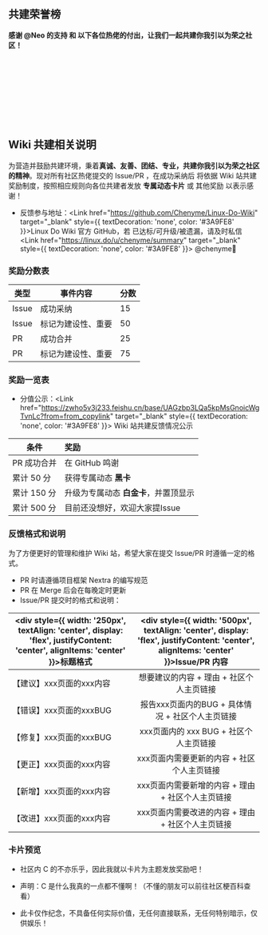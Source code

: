 
## 共建荣誉榜

**感谢 @Neo 的支持 和 以下各位热佬的付出，让我们一起共建你我引以为荣之社区！**

<br></br>
<div className={styles.cardContainer}>
  <GoldCard
    heading="@Neo"
    number="0000 0000 0000 0000"
    date="07/23"
    code="000"
  />
  <GoldCard
    heading="@为伊WaYease"
    number="0000 0000 0000 0008"
    date="07/24"
    code="008"
  />
  <GoldCard
    heading="@思無邪"
    number="0000 0000 0000 0003"
    date="07/23"
    code="003"
  />
  <GoldCard
    heading="@崔裕姝"
    number="0000 0000 0000 0005"
    date="07/24"
    code="005"
  />
</div>

<br></br>

<div className={styles.cardContainer}>
  <Card
    heading="@Sitoi"
    number="0000 0000 0000 0001"
    date="07/23"
    code="001"
  />
  <Card
    heading="@nr0728"
    number="0000 0000 0000 0002"
    date="07/23"
    code="002"
  />
  <Card
    heading="@王天一"
    number="0000 0000 0000 0004"
    date="07/24"
    code="004"
  />
  <Card
    heading="@KusoJc"
    number="0000 0000 0000 0006"
    date="07/24"
    code="006"
  />
  <Card
    heading="@完全"
    number="0000 0000 0000 0007"
    date="07/24"
    code="007"
  />
  <Card
    heading="@huqizheng"
    number="0000 0000 0000 0009"
    date="07/24"
    code="009"
  />
</div>

<br></br>

## Wiki 共建相关说明

为营造并鼓励共建环境，秉着**真诚、友善、团结、专业，共建你我引以为荣之社区的精神**。现对所有社区热佬提交的 Issue/PR ，在成功采纳后 将依据 Wiki 站共建奖励制度，按照相应规则向各位共建者发放 **专属动态卡片** 或 其他奖励 以表示感谢！

- 反馈参与地址：<Link href="https://github.com/Chenyme/Linux-Do-Wiki" target="_blank" style={{ textDecoration: 'none', color: '#3A9FE8' }}>Linux Do Wiki 官方 GitHub</Link>，若 已达标/可升级/被遗漏，请及时私信<Link href="https://linux.do/u/chenyme/summary" target="_blank" style={{ textDecoration: 'none', color: '#3A9FE8' }}> @chenyme🍊</Link>

### 奖励分数表

| 类型       | 事件内容                 | 分数  |
| ---------- | ------------------------ |-------|
| Issue      | 成功采纳                  | 15    |
| Issue      | 标记为建设性、重要         | 50    |
| PR         | 成功合并                  | 25    |
| PR         | 标记为建设性、重要         | 75    |

### 奖励一览表

- 分值公示：<Link href="https://zwho5v3j233.feishu.cn/base/UAGzbp3LQa5kpMsGnoicWgTvnLc?from=from_copylink" target="_blank" style={{ textDecoration: 'none', color: '#3A9FE8' }}> Wiki 站共建反馈情况公示 </Link>

| 条件         | 奖励                                      |
| ------------ | :----------------------------------------- |
| PR 成功合并   | 在 GitHub 鸣谢                              |
| 累计 50 分    | 获得专属动态 **黑卡**                        |
| 累计 150 分   | 升级为专属动态 **白金卡**，并置顶显示         |
| 累计 500 分   | 目前还没想好，欢迎大家提Issue                 |

### 反馈格式和说明

为了方便更好的管理和维护 Wiki 站，希望大家在提交 Issue/PR 时遵循一定的格式。

- PR 时请遵循项目框架 Nextra 的编写规范
- PR 在 Merge 后会在每晚定时更新
- Issue/PR 提交时的格式和说明：

|<div style={{ width: '250px', textAlign: 'center', display: 'flex', justifyContent: 'center', alignItems: 'center' }}>标题格式</div>| <div style={{ width: '500px', textAlign: 'center', display: 'flex', justifyContent: 'center', alignItems: 'center' }}>Issue/PR 内容</div> |
|------|:------:|
| 【建议】xxx页面的xxx内容 | 想要建议的内容 + 理由 +  社区个人主页链接 |
| 【错误】xxx页面的xxxBUG | 报告xxx页面内的BUG + 具体情况 + 社区个人主页链接 |
| 【修复】xxx页面的xxxBUG | xxx页面内的 xxx BUG + 社区个人主页链接 |
| 【更正】xxx页面的xxx内容 | xxx页面内需要更新的内容 + 社区个人主页链接 |
| 【新增】xxx页面的xxx内容 | xxx页面内需要新增的内容 + 理由 + 社区个人主页链接 |
| 【改进】xxx页面的xxx内容 | xxx页面内需要改进的内容 + 理由 + 社区个人主页链接 |


### 卡片预览

- 社区内 C 的不亦乐乎，因此我就以卡片为主题发放奖励吧！

- 声明：C 是什么我真的一点都不懂啊！（不懂的朋友可以前往社区梗百科查看）

- 此卡仅作纪念，不具备任何实际价值，无任何直接联系，无任何特别暗示，仅供娱乐！


<div className={styles.cardContainer}>
    <Card
        heading="Linux Do Wiki"
        number="0000 0000 0000 0000"
        date="07/24"
        name="Linux Do Metaverse"
        code="000"
    />
    <GoldCard
        heading="Linux Do Wiki"
        number="0000 0000 0000 0000"
        date="07/24"
        name="Linux Do Metaverse"
        code="000"
    />
</div>
